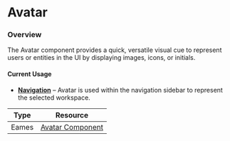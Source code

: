 

<Meta of={AvatarStories} />

# Avatar

### Overview

The Avatar component provides a quick, versatile visual cue to represent users or entities in the UI by displaying images, icons, or initials.


#### Current Usage

- **[Navigation](https://mparticle.github.io/aquarium/?path=/story/components-navigation-globalnavigation--primary)** – Avatar is used within the navigation sidebar to represent the selected workspace.

| Type  | Resource                                                                                                                                               |
| ----- | ------------------------------------------------------------------------------------------------------------------------------------------------------ |
| Eames | [Avatar Component](https://www.figma.com/design/veXnmignQnJz8StIq10VJ5/Eames-2.0---Foundations-%26-Components?node-id=397-12044&node-type=canvas&t=B6HJWqqDsUOypZQj-0) |




<Canvas meta={AvatarStories.default} />
